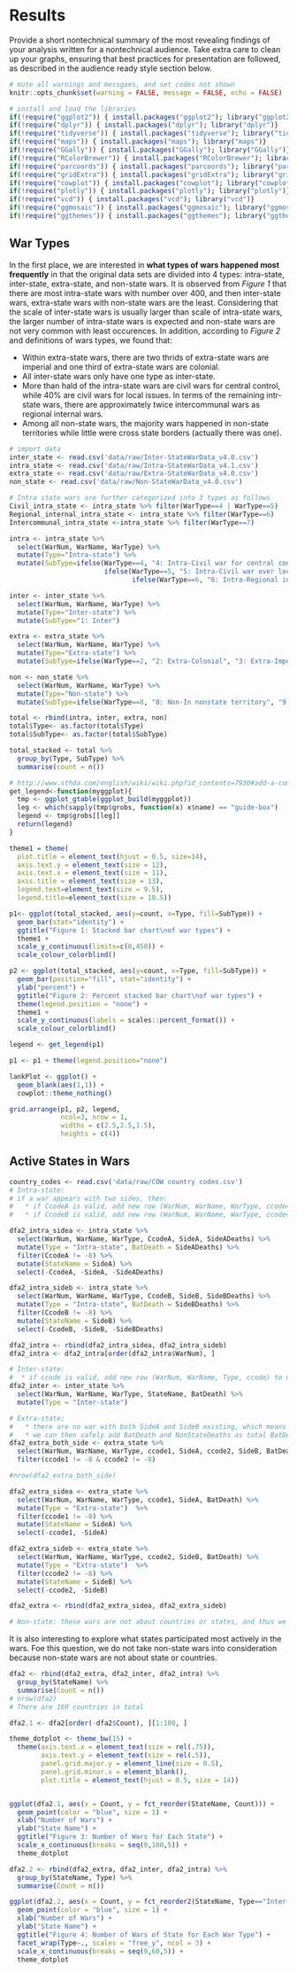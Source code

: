 # Results

Provide a short nontechnical summary of the most revealing findings of your analysis written for a nontechnical audience. Take extra care to clean up your graphs, ensuring that best practices for presentation are followed, as described in the audience ready style section below.


```r
# mute all warnings and messgaes, and set codes not shown
knitr::opts_chunk$set(warning = FALSE, message = FALSE, echo = FALSE)

# install and load the libraries
if(!require("ggplot2")) { install.packages("ggplot2"); library("ggplot2")}
if(!require("dplyr")) { install.packages("dplyr"); library("dplyr")}
if(!require("tidyverse")) { install.packages("tidyverse"); library("tidyverse")}
if(!require("maps")) { install.packages("maps"); library("maps")}
if(!require("GGally")) { install.packages("GGally"); library("GGally")}
if(!require("RColorBrewer")) { install.packages("RColorBrewer"); library("RColorBrewer")}
if(!require("parcoords")) { install.packages("parcoords"); library("parcoords")}
if(!require("gridExtra")) { install.packages("gridExtra"); library("gridExtra")}
if(!require("cowplot")) { install.packages("cowplot"); library("cowplot")}
if(!require("plotly")) { install.packages("plotly"); library("plotly")}
if(!require("vcd")) { install.packages("vcd"); library("vcd")}
if(!require("ggmosaic")) { install.packages("ggmosaic"); library("ggmosaic")}
if(!require("ggthemes")) { install.packages("ggthemes"); library("ggthemes")}
```


## War Types

In the first place, we are interested in **what types of wars happened most frequently** in that the original data sets are divided into 4 types: intra-state, inter-state, extra-state, and non-state wars. It is observed from *Figure 1* that there are most intra-state wars with number over 400, and then inter-state wars, extra-state wars with non-state wars are the least. Considering that the scale of inter-state wars is usually larger than scale of intra-state wars, the larger number of intra-state wars is expected and non-state wars are not very common with least occurences. In addition, according to *Figure 2* and definitions of wars types, we found that:  

* Within extra-state wars, there are two thrids of extra-state wars are imperial and one third of extra-state wars are colonial.
* All inter-state wars only have one type as inter-state.
* More than hald of the intra-state wars are civil wars for central control, while 40% are civil wars for local issues. In terms of the remaining intr-state wars, there are approximately twice intercommunal wars as regional internal wars.
* Among all non-state wars, the majority wars happened in non-state territories while little were cross state borders (actually there was one).

```r
# import data
inter_state <- read.csv('data/raw/Inter-StateWarData_v4.0.csv')
intra_state <- read.csv('data/raw/Intra-StateWarData_v4.1.csv')
extra_state <- read.csv('data/raw/Extra-StateWarData_v4.0.csv')
non_state <- read.csv('data/raw/Non-StateWarData_v4.0.csv')

# Intra state wars are further categorized into 3 types as follows
Civil_intra_state <- intra_state %>% filter(WarType==4 | WarType==5)
Regional_internal_intra_state <- intra_state %>% filter(WarType==6)
Intercommunal_intra_state <-intra_state %>% filter(WarType==7)

intra <- intra_state %>% 
  select(WarNum, WarName, WarType) %>% 
  mutate(Type="Intra-state") %>%
  mutate(SubType=ifelse(WarType==4, "4: Intra-Civil war for central control",
                        ifelse(WarType==5, "5: Intra-Civil war over local issues",
                               ifelse(WarType==6, "6: Intra-Regional internal","7: Intra-Intercommunal"))))

inter <- inter_state %>% 
  select(WarNum, WarName, WarType) %>% 
  mutate(Type="Inter-state") %>%
  mutate(SubType="1: Inter")

extra <- extra_state %>% 
  select(WarNum, WarName, WarType) %>% 
  mutate(Type="Extra-state") %>%
  mutate(SubType=ifelse(WarType==2, "2: Extra-Colonial", "3: Extra-Imperial"))

non <- non_state %>% 
  select(WarNum, WarName, WarType) %>% 
  mutate(Type="Non-state") %>%
  mutate(SubType=ifelse(WarType==8, "8: Non-In nonstate territory", "9: Non-Across state borders"))

total <- rbind(intra, inter, extra, non)
total$Type<- as.factor(total$Type)
total$SubType<- as.factor(total$SubType)

total_stacked <- total %>%
  group_by(Type, SubType) %>%
  summarise(count = n())
```



```r
# http://www.sthda.com/english/wiki/wiki.php?id_contents=7930#add-a-common-legend-for-multiple-ggplot2-graphs
get_legend<-function(myggplot){
  tmp <- ggplot_gtable(ggplot_build(myggplot))
  leg <- which(sapply(tmp$grobs, function(x) x$name) == "guide-box")
  legend <- tmp$grobs[[leg]]
  return(legend)
}

theme1 = theme(
  plot.title = element_text(hjust = 0.5, size=14),
  axis.text.y = element_text(size = 12),
  axis.text.x = element_text(size = 11),
  axis.title = element_text(size = 13),
  legend.text=element_text(size = 9.5),
  legend.title=element_text(size = 10.5))

p1<- ggplot(total_stacked, aes(y=count, x=Type, fill=SubType)) + 
  geom_bar(stat="identity") + 
  ggtitle("Figure 1: Stacked bar chart\nof war types") + 
  theme1 + 
  scale_y_continuous(limits=c(0,450)) + 
  scale_colour_colorblind() 

p2 <- ggplot(total_stacked, aes(y=count, x=Type, fill=SubType)) + 
  geom_bar(position="fill", stat="identity") + 
  ylab("percent") +
  ggtitle("Figure 2: Percent stacked bar chart\nof war types") + 
  theme(legend.position = "none") +
  theme1 + 
  scale_y_continuous(labels = scales::percent_format()) + 
  scale_colour_colorblind()

legend <- get_legend(p1)

p1 <- p1 + theme(legend.position="none")

lankPlot <- ggplot() + 
  geom_blank(aes(1,1)) + 
  cowplot::theme_nothing()
```



```r
grid.arrange(p1, p2, legend,
             ncol=3, nrow = 1, 
             widths = c(2.5,2.5,1.5), 
             heights = c(4))
```


## Active States in Wars

```r
country_codes <- read.csv('data/raw/COW country codes.csv')
# Intra-state:
# if a war appears with two sides, then:
#   * if CcodeA is valid, add new row (WarNum, WarName, WarType, ccode=CcodeA) to data frame
#   * if CcodeB is valid, add new row (WarNum, WarName, WarType, ccode=CcodeB) to data frame

dfa2_intra_sidea <- intra_state %>% 
  select(WarNum, WarName, WarType, CcodeA, SideA, SideADeaths) %>%
  mutate(Type = "Intra-state", BatDeath = SideADeaths) %>%
  filter(CcodeA != -8) %>%
  mutate(StateName = SideA) %>%
  select(-CcodeA, -SideA, -SideADeaths)

dfa2_intra_sideb <- intra_state %>% 
  select(WarNum, WarName, WarType, CcodeB, SideB, SideBDeaths) %>%
  mutate(Type = "Intra-state", BatDeath = SideBDeaths) %>%
  filter(CcodeB != -8) %>%
  mutate(StateName = SideB) %>%
  select(-CcodeB, -SideB, -SideBDeaths)

dfa2_intra <- rbind(dfa2_intra_sidea, dfa2_intra_sideb)
dfa2_intra <- dfa2_intra[order(dfa2_intra$WarNum), ]

# Inter-state:
#  * if ccode is valid, add new row (WarNum, WarName, Type, ccode) to data frame
dfa2_inter <- inter_state %>%
  select(WarNum, WarName, WarType, StateName, BatDeath) %>%
  mutate(Type = "Inter-state")

# Extra-state:
#   * there are no war with both SideA and SideB existing, which means each row represents a war with one side record
#   * we can then safely add BatDeath and NonStateDeaths as total BatDeath
dfa2_extra_both_side <- extra_state %>% 
  select(WarNum, WarName, WarType, ccode1, SideA, ccode2, SideB, BatDeath) %>%
  filter(ccode1 != -8 & ccode2 != -8)

#nrow(dfa2_extra_both_side)

dfa2_extra_sidea <- extra_state %>% 
  select(WarNum, WarName, WarType, ccode1, SideA, BatDeath) %>%
  mutate(Type = "Extra-state")  %>%
  filter(ccode1 != -8) %>%
  mutate(StateName = SideA) %>%
  select(-ccode1, -SideA)

dfa2_extra_sideb <- extra_state %>% 
  select(WarNum, WarName, WarType, ccode2, SideB, BatDeath) %>%
  mutate(Type = "Extra-state")  %>%
  filter(ccode2 != -8) %>%
  mutate(StateName = SideB) %>%
  select(-ccode2, -SideB)

dfa2_extra <- rbind(dfa2_extra_sidea, dfa2_extra_sideb)

# Non-state: these wars are not about countries or states, and thus we don't take them into consideration. 
```


It is also interesting to explore what states participated most actively in the wars. Foe this question, we do not take non-state wars into consideration because non-state wars are not about state or countries.  


```r
dfa2 <- rbind(dfa2_extra, dfa2_inter, dfa2_intra) %>%
  group_by(StateName) %>%
  summarise(Count = n())
# nrow(dfa2) 
# There are 160 countries in total

dfa2.1 <- dfa2[order(-dfa2$Count), ][1:100, ]

theme_dotplot <- theme_bw(15) + 
  theme(axis.text.x = element_text(size = rel(.75)),
        axis.text.y = element_text(size = rel(.5)),
        panel.grid.major.y = element_line(size = 0.5),
        panel.grid.minor.x = element_blank(),
        plot.title = element_text(hjust = 0.5, size = 14))


ggplot(dfa2.1, aes(x = Count, y = fct_reorder(StateName, Count))) +
  geom_point(color = "blue", size = 1) + 
  xlab("Number of Wars") +
  ylab("State Name") +
  ggtitle("Figure 3: Number of Wars for Each State") +
  scale_x_continuous(breaks = seq(0,100,5)) + 
  theme_dotplot 
```




```r
dfa2.2 <- rbind(dfa2_extra, dfa2_inter, dfa2_intra) %>%
  group_by(StateName, Type) %>%
  summarise(Count = n())

ggplot(dfa2.2, aes(x = Count, y = fct_reorder2(StateName, Type=="Inter-state", Count, .desc = FALSE))) +
  geom_point(color = "blue", size = 1) + 
  xlab("Number of Wars") +
  ylab("State Name") +
  ggtitle("Figure 4: Number of Wars of State for Each War Type") +
  facet_wrap(Type~., scales = "free_y", ncol = 3) +
  scale_x_continuous(breaks = seq(0,60,5)) + 
  theme_dotplot 
```



